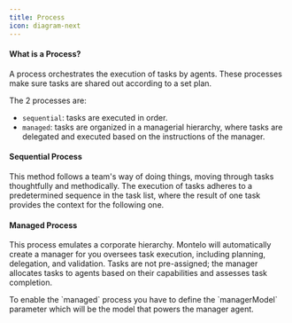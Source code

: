 ```yaml
---
title: Process
icon: diagram-next
---
```


#### What is a Process?

A process orchestrates the execution of tasks by agents. These processes make sure tasks are shared out according to a set plan.

The 2 processes are:

- `sequential`: tasks are executed in order.
- `managed`: tasks are organized in a managerial hierarchy, where tasks are delegated and executed based on the instructions of the manager.

#### Sequential Process

This method follows a team's way of doing things, moving through tasks thoughtfully and methodically.
The execution of tasks adheres to a predetermined sequence in the task list, where the result of one task provides the context for the following one.

#### Managed Process

This process emulates a corporate hierarchy.
Montelo will automatically create a manager for you oversees task execution, including planning, delegation, and validation.
Tasks are not pre-assigned; the manager allocates tasks to agents based on their capabilities and assesses task completion.

<Note>
  To enable the `managed` process you have to define the `managerModel`
  parameter which will be the model that powers the manager agent.
</Note>
